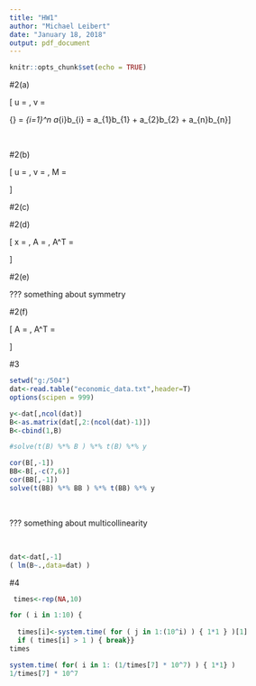 ```yaml
---
title: "HW1"
author: "Michael Leibert"
date: "January 18, 2018"
output: pdf_document
---
```


```r
knitr::opts_chunk$set(echo = TRUE)
```

#2(a)

\[  u = 
 \begin{pmatrix}
  u_{1}    \\
  u_{2}   \\
  \vdots    \\
  u_{n}  \end{pmatrix},
  \hspace{5mm}v = 
 \begin{pmatrix}
  v_{1}    \\
  v_{2}   \\
  \vdots    \\
  v_{n}  \end{pmatrix} 
  \hspace{10mm} \text{Definition: } 
    {\bf a} \cdot {\bf b} = \sum_{i=1}^n a_{i}b_{i} = a_{1}b_{1} + a_{2}b_{2} + \dots a_{n}b_{n}\]

\begin{align*}u^Tv &= \begin{pmatrix} 
  u_{1} & u_{2} = \cdots & u_{n} \end{pmatrix}
 \begin{pmatrix}
  v_{1}    \\
  v_{2}   \\
  \vdots    \\
  v_{n}  \end{pmatrix}  \\
  &= u_{1}v_{1} + u_{2}v_{2} + \dots + u_{n}v_{n} \\
  &= \sum_{i=1}^n u_{i}v_{i} \\
  &= {\bf u} \cdot {\bf v}
\end{align*}

\ 

#2(b)



\[   u = 
 \begin{pmatrix}
  u_{1}    \\
  u_{2}   \\
  \vdots    \\
  u_{n}  \end{pmatrix},
  \hspace{5mm}v = 
 \begin{pmatrix}
  v_{1}    \\
  v_{2}   \\
  \vdots    \\
  v_{n}  \end{pmatrix}, \hspace{5 mm}
M = 
 \begin{pmatrix}
  m_{1,1} & m_{1,2} & \cdots & m_{1,n'} \\
  m_{2,1} & m_{2,2} & \cdots & m_{2,n'} \\
  \vdots  & \vdots  & \ddots & \vdots  \\
  m_{n,1} & m_{n,2} & \cdots & m_{n,n'} 
 \end{pmatrix} \]
 
 \begin{align*}
u \cdot Mv &= u \cdot  \begin{pmatrix}
  m_{1,1} & m_{1,2} & \cdots & m_{1,n'} \\
  m_{2,1} & m_{2,2} & \cdots & m_{2,n'} \\
  \vdots  & \vdots  & \ddots & \vdots  \\
  m_{n,1} & m_{n,2} & \cdots & m_{n,n'} 
 \end{pmatrix} 
 \begin{pmatrix}
  v_{1}    \\
  v_{2}   \\
  \vdots    \\
  v_{n}  \end{pmatrix} \\
    &= u \cdot \begin{pmatrix}
  \sum\limits_{j=1}^{n'} m_{1j}v_{j}   \\
  \sum\limits_{j=1}^{n'} m_{2j}v_{j}   \\
  \vdots    \\
  \sum\limits_{j=1}^{n'} m_{nj}v_{j}  \end{pmatrix} \hspace{30 mm}
  \text{Let } \mu = \begin{pmatrix}
  \sum\limits_{j=1}^{n'} m_{1j}v_{j}   \\
  \sum\limits_{j=1}^{n'} m_{2j}v_{j}   \\
  \vdots    \\
  \sum\limits_{j=1}^{n'} m_{nj}v_{j}  \end{pmatrix} \\
    &= {\bf u} \cdot {\bf \mu} \\
  &= \sum\limits_{i=1}^n u_i \mu_i \\
  &= \sum\limits_{i=1}^n u_i \left( \sum\limits_{j=1}^{n'} m_{ij}v_{j} \right) \\
  &= \sum\limits_{i=1}^n \sum\limits_{j=1}^{n'} m_{ij} u_i v_{j} 
\end{align*}

#2(c)

\begin{align*}
 \nabla \left( b^T x \right) &= \nabla \left( \sum\limits_{i=1}^n b_i x_i\right) \\
 &= \nabla \left( b_1 x_1  + b_2 x_2 + \dots + b_n x_n \right) \\
 &= \begin{pmatrix} \cfrac{\partial}{\partial x_1 } \ b_1 x_1  + b_2 x_2 + \dots + b_n x_n \\
                    \cfrac{\partial}{\partial x_2 } \ b_1 x_1  + b_2 x_2 + \dots + b_n x_n \\
                    \vdots \\
                    \cfrac{\partial}{\partial x_n } \ b_1 x_1  + b_2 x_2 + \dots + b_n x_n \\
      \end{pmatrix} \\
 &= \begin{pmatrix} b_1 \\ b_2 \\ \vdots \\ b_n \end{pmatrix} \\
 &= {\bf b}          
\end{align*}

#2(d)



\[ x = 
 \begin{pmatrix}
  x_{1}    \\
  x_{2}   \\
  \vdots    \\
  x_{n}  \end{pmatrix}, \hspace{5 mm}
A = 
 \begin{pmatrix}
  a_{11} & a_{12} & \cdots & a_{1n} \\
  a_{21} & a_{22} & \cdots & a_{2n} \\
  \vdots  & \vdots  & \ddots & \vdots  \\
  a_{n1} & a_{n2} & \cdots & a_{nn} 
 \end{pmatrix}, \hspace{5 mm}
A^T = 
 \begin{pmatrix}
  a_{11} & a_{21} & \cdots & a_{n1} \\
  a_{12} & a_{22} & \cdots & a_{n2} \\
  \vdots  & \vdots  & \ddots & \vdots  \\
  a_{1n} & a_{2n} & \cdots & a_{nn} 
 \end{pmatrix}\]

\begin{align*}
x^T A x &= \begin{pmatrix}  x_1 & x_2 & \cdots & x_n \end{pmatrix}
     \begin{pmatrix}
  a_{11} & a_{12} & \cdots & a_{1n} \\
  a_{21} & a_{22} & \cdots & a_{2n} \\
  \vdots  & \vdots  & \ddots & \vdots  \\
  a_{n1} & a_{n2} & \cdots & a_{nn} 
 \end{pmatrix}\begin{pmatrix}
  x_{1}    \\
  x_{2}   \\
  \vdots    \\
  x_{n}  \end{pmatrix} \\
  &= \begin{pmatrix}  x_1 & x_2 & \cdots & x_n \end{pmatrix} 
  \begin{pmatrix}  \sum\limits_{j=1}^n a_{1j} x_j  \\ 
                    \sum\limits_{j=1}^n a_{2j} x_j  \\ 
                    \vdots \\
                     \sum\limits_{j=1}^n a_{1j} x_j \end{pmatrix} \\
  &= x_1 \sum\limits_{j=1}^n a_{1j} x_j + 
      x_2 \sum\limits_{j=1}^n a_{2j} x_j + ... + 
      x_n \sum\limits_{j=1}^n a_{nj} x_j                  
  \end{align*}


\begin{align*}
\nabla\left(x^T A x \right) &= \begin{pmatrix} \\
  \cfrac{\partial}{\partial x_1} \left[ x_1 \sum\limits_{j=1}^n a_{1j} x_j + 
      x_2 \sum\limits_{j=1}^n a_{2j} x_j + ... + 
      x_n \sum\limits_{j=1}^n a_{nj} x_j \right] \vspace{3 mm} \\
  \cfrac{\partial}{\partial x_2} \left[ x_1 \sum\limits_{j=1}^n a_{1j} x_j + 
      x_2 \sum\limits_{j=1}^n a_{2j} x_j + ... + 
      x_n \sum\limits_{j=1}^n a_{nj} x_j \right] \vspace{3 mm} \\
    \vdots \vspace{3 mm} \\
  \cfrac{\partial}{\partial x_n} \left[ x_1 \sum\limits_{j=1}^n a_{1j} x_j + 
      x_2 \sum\limits_{j=1}^n a_{2j} x_j + ... + 
      x_n \sum\limits_{j=1}^n a_{nj} x_j \right]  \vspace{4 mm} \end{pmatrix} \\
  &= \begin{pmatrix} \\   
    2a_{11}x_1 +a_{12}x_2 + ... + a_{1n}x_n + a_{21}x_2 + ... + a_{n1}x_n  \vspace{3 mm} \\
    a_{12}x_1 + a_{21}x_1 + 2a_{22}x_2 + ... + a_{2n}x_n + ... + a_{n2}x_n  \vspace{3 mm}  \\
    \vdots \\
    a_{1n}x_1 + a_{2n}x_2 + ... + a_{n1}x_1 + a_{n2}x_2 + ... + 2a_{nn}x_n  \vspace{4 mm} \end{pmatrix} \\
  &= \begin{pmatrix} \\   
    a_{11}x_1 +a_{12}x_2 + ... + a_{1n}x_n + a_{11}x_1 + a_{21}x_2 + ... + a_{n1}x_n  \vspace{3 mm} \\
    a_{21}x_1 + a_{22}x_2 +  ... + a_{2n}x_n  + a_{12}x_1 +  a_{22}x_2 + ...+ a_{n2}x_n  \vspace{3 mm}  \\
    \vdots \vspace{3 mm} \\
    a_{n1}x_1 + a_{n2}x_2 + ... + a_{nn}x_n + a_{1n}x_1 +  a_{2n}x_2 +... + a_{nn}x_n  \vspace{4 mm} \end{pmatrix} \\
  &=   \begin{pmatrix} \\   
    a_{11}x_1 +a_{12}x_2 + ... + a_{1n}x_n    \vspace{3 mm} \\
    a_{21}x_1 + a_{22}x_2 +  ... + a_{2n}x_n     \vspace{3 mm}  \\
    \vdots \\
    a_{n1}x_1 + a_{n2}x_2 + ... + a_{nn}x_n   \vspace{4 mm} \end{pmatrix}+
    \begin{pmatrix} \\   
     a_{11}x_1 + a_{21}x_2 + ... + a_{n1}x_n  \vspace{3 mm} \\
    a_{12}x_1 +  a_{22}x_2 + ...+ a_{n2}x_n  \vspace{3 mm}  \\
    \vdots \\
     a_{1n}x_1 +  a_{2n}x_2 +... + a_{nn}x_n  \vspace{4 mm} \end{pmatrix} \\
  &=  \begin{pmatrix}
  a_{11} & a_{12} & \cdots & a_{1n} \\
  a_{21} & a_{22} & \cdots & a_{2n} \\
  \vdots  & \vdots  & \ddots & \vdots  \\
  a_{n1} & a_{n2} & \cdots & a_{nn} 
 \end{pmatrix}   \begin{pmatrix}
  x_{1}    \\
  x_{2}   \\
  \vdots    \\
  x_{n}  \end{pmatrix} + \begin{pmatrix}
  a_{11} & a_{21} & \cdots & a_{n1} \\
  a_{12} & a_{22} & \cdots & a_{n2} \\
  \vdots  & \vdots  & \ddots & \vdots  \\
  a_{1n} & a_{2n} & \cdots & a_{nn} 
 \end{pmatrix}
  \begin{pmatrix}
  x_{1}    \\
  x_{2}   \\
  \vdots    \\
  x_{n}  \end{pmatrix} \\
  &= \left( A + A^T \right) x
\end{align*}


#2(e)

??? something about symmetry

#2(f)

\[ A = \begin{pmatrix} 1 & 4 \\ 2 & 1 \end{pmatrix}, \hspace{5 mm} 
   A^T = \begin{pmatrix} 1 & 2 \\ 4 & 1 \end{pmatrix} \]

\begin{align*}
\begin{pmatrix} x_1  & x_2 \end{pmatrix} \begin{pmatrix} 1 & 4 \\ 2 & 1 \end{pmatrix} 
  \begin{pmatrix} x_1 \\ x_2 \end{pmatrix} 
  &= \begin{pmatrix} x_1  & x_2 \end{pmatrix}  \begin{pmatrix} x_1 +4x_2 \\ 2x_1 + x_2 \end{pmatrix} \\
  &= x_1(x_1 + 4x_2) + x_2 (2x_1 + x_2) \\
  &= x_1^2 +4x_1x_2+2x_1x_2 + x_2^2 \\
  &= x_1^2 +6x_1x_2 + x_2^2 \\
  & \\
  & \\
\begin{pmatrix} x_1  & x_2 \end{pmatrix} \begin{pmatrix} 1 & 2 \\ 4 & 1 \end{pmatrix} 
  \begin{pmatrix} x_1 \\ x_2 \end{pmatrix} 
  &= \begin{pmatrix} x_1  & x_2 \end{pmatrix}  \begin{pmatrix} x_1 +2x_2 \\ 4x_1 + x_2 \end{pmatrix} \\
  &= x_1(x_1 + 2x_2) + x_2 (4x_1 + x_2) \\
  &= x_1^2 +2x_1x_2+4x_1x_2 + x_2^2 \\
  &= x_1^2 +6x_1x_2 + x_2^2 
\end{align*}


#3

```r
setwd("g:/504")
dat<-read.table("economic_data.txt",header=T)
options(scipen = 999)

y<-dat[,ncol(dat)]
B<-as.matrix(dat[,2:(ncol(dat)-1)])
B<-cbind(1,B)

#solve(t(B) %*% B ) %*% t(B) %*% y

cor(B[,-1])
BB<-B[,-c(7,6)]
cor(BB[,-1])
solve(t(BB) %*% BB ) %*% t(BB) %*% y
```

\

??? something about multicollinearity

\

```r
dat<-dat[,-1]
( lm(B~.,data=dat) )
```

#4

```r
 times<-rep(NA,10)

for ( i in 1:10) {
  
  times[i]<-system.time( for ( j in 1:(10^i) ) { 1*1 } )[1]
  if ( times[i] > 1 ) { break}}
times

system.time( for( i in 1: (1/times[7] * 10^7) ) { 1*1} )
1/times[7] * 10^7
 
```

